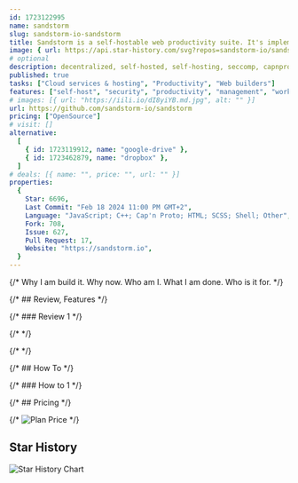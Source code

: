 ```yaml
---
id: 1723122995
name: sandstorm
slug: sandstorm-io-sandstorm
title: Sandstorm is a self-hostable web productivity suite. It's implemented as a security-hardened web app package manager.
image: { url: https://api.star-history.com/svg?repos=sandstorm-io/sandstorm }
# optional
description: decentralized, self-hosted, self-hosting, seccomp, capnproto, sandstorm,  ,
published: true
tasks: ["Cloud services & hosting", "Productivity", "Web builders"]
features: ["self-host", "security", "productivity", "management", "workflow"]
# images: [{ url: "https://iili.io/dI8yiYB.md.jpg", alt: "" }]
url: https://github.com/sandstorm-io/sandstorm
pricing: ["OpenSource"]
# visit: []
alternative:
  [
    { id: 1723119912, name: "google-drive" },
    { id: 1723462879, name: "dropbox" },
  ]
# deals: [{ name: "", price: "", url: "" }]
properties:
  {
    Star: 6696,
    Last Commit: "Feb 18 2024 11:00 PM GMT+2",
    Language: "JavaScript; C++; Cap'n Proto; HTML; SCSS; Shell; Other",
    Fork: 708,
    Issue: 627,
    Pull Request: 17,
    Website: "https://sandstorm.io",
  }
---
```


{/* Why I am build it. Why now. Who am I. What I am done. Who is it for. */}

{/* ## Review, Features */}

{/* ### Review 1 */}

{/* <DetailYoutube videoId="" startTime={0} /> */}

{/* <Twitters ids=[] /> */}

{/* ## How To */}

{/* ### How to 1 */}

{/* ## Pricing */}

{/* <Img src="" alt="Plan Price" /> */}

## Star History

![Star History Chart](https://api.star-history.com/svg?repos=sandstorm-io/sandstorm)
